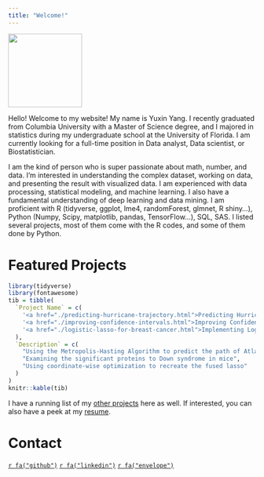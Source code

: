 ```yaml
---
title: "Welcome!"
---
```


<link href="./styles.css" rel="stylesheet"></link> 

<img class="profile" width="150" height="150" src="yuxin.png" />

  Hello! Welcome to my website! My name is Yuxin Yang. I recently graduated from Columbia University with a Master of Science degree, and I majored in statistics during my undergraduate school at the University of Florida. I am currently looking for a full-time position in Data analyst, Data scientist, or Biostatistician.

  I am the kind of person who is super passionate about math, number, and data. I'm interested in understanding the complex dataset, working on data, and presenting the result with visualized data. I am experienced with data processing, statistical modeling, and machine learning. I also have a fundamental understanding of deep learning and data mining. I am proficient with R (tidyverse, ggplot, lme4, randomForest, glmnet, R shiny...), Python (Numpy, Scipy, matplotlib, pandas, TensorFlow...), SQL, SAS. I listed several projects, most of them come with the R codes, and some of them done by Python. 

<h1 class="welcome">Featured Projects</h1> 

```r
library(tidyverse)
library(fontawesome)
tib = tibble(
  `Project Name` = c(
    '<a href="./predicting-hurricane-trajectory.html">Predicting Hurricane Trajectory</a>',
    '<a href="./improving-confidence-intervals.html">Improving Confidence Intervals with Bootstrap Smoothing</a>',
    '<a href="./logistic-lasso-for-breast-cancer.html">Implementing Logistic-LASSO for Predicting Breast Cancer</a>'
  ),
  `Description` = c(
    "Using the Metropolis-Hasting Algorithm to predict the path of Atlantic hurricanes",
    "Examining the significant proteins to Down syndrome in mice",
    "Using coordinate-wise optimization to recreate the fused lasso"
  )
)
knitr::kable(tib)
```

I have a running list of my [other projects](./projects.html) here as well. If interested, you can also have a peek at my [resume](./resume.html). 

<h1 class="welcome">Contact</h1>

<p class="icons">
  <a href="https://github.com/yy2926">`r fa("github")`</a>
  <a href="https://www.linkedin.com/in/yuxin-yang-367010116/">`r fa("linkedin")`</a>
  <a href="mailto:yuxinyang95@gmail.com">`r fa("envelope")`</a>
</p>
